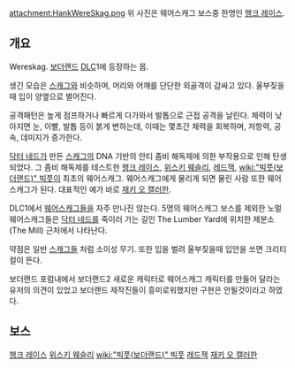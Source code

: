 attachment:HankWereSkag.png
위 사진은 웨어스캐그 보스중 한명인 [[행크 레이스]].

== 개요 ==
Wereskag. [[보더랜드]] [[DLC]]1에 등장하는 몹.

생긴 모습은 [[스캐그]]와 비슷하며, 머리와 어깨를 단단한 외골격이 감싸고 있다. 울부짖을때 입이 양옆으로 벌어진다.

공격패턴은 높게 점프하거나 빠르게 다가와서 발톱으로 근접 공격을 날린다. 체력이 낮아지면 눈, 이빨, 발톱 등이 붉게 변하는데, 이때는 몇초간 체력을 회복하며, 저항력, 공속, 데미지가 증가한다.

[[닥터 네드]]가 만든 [[스캐그]]의 DNA 기반의 안티 좀비 해독제에 의한 부작용으로 인해 탄생되었다. 그 좀비 해독제를 테스트한 [[행크 레이스]], [[위스키 웨슬리]], [[레드잭]], [[wiki:"빅풋(보더랜드)" 빅풋]]이 최초의 웨어스캐그. 웨어스캐그에게 물리게 되면 물린 사람 또한 웨어스캐그가 된다. 대표적인 예가 바로 [[재키 오 캘러한]].

DLC1에서 [[웨어스캐그]]들을 자주 만나진 않는다. 5명의 웨어스캐그 보스를 제외한 노멀 웨어스캐그들은 [[닥터 네드]]를 죽이러 가는 길인 The Lumber Yard에 위치한 제분소(The Mill) 근처에서 나타난다. 

약점은 일반 [[스캐그]]들 처럼 소이성 무기. 또한 입을 벌려 울부짖을때 입안을 쏘면 크리티컬이 뜬다.

보더랜드 포럼내에서 보더랜드2 새로운 캐릭터로 웨어스캐그 캐릭터를 만들어 달라는 유저의 의견이 있었고 보더랜드 제작진들이 흥미로워했지만 구현은 안될것이라고 하였다.

== 보스 ==
[[행크 레이스]]
[[위스키 웨슬리]]
[[wiki:"빅풋(보더랜드)" 빅풋]]
[[레드잭]]
[[재키 오 캘러한]]
